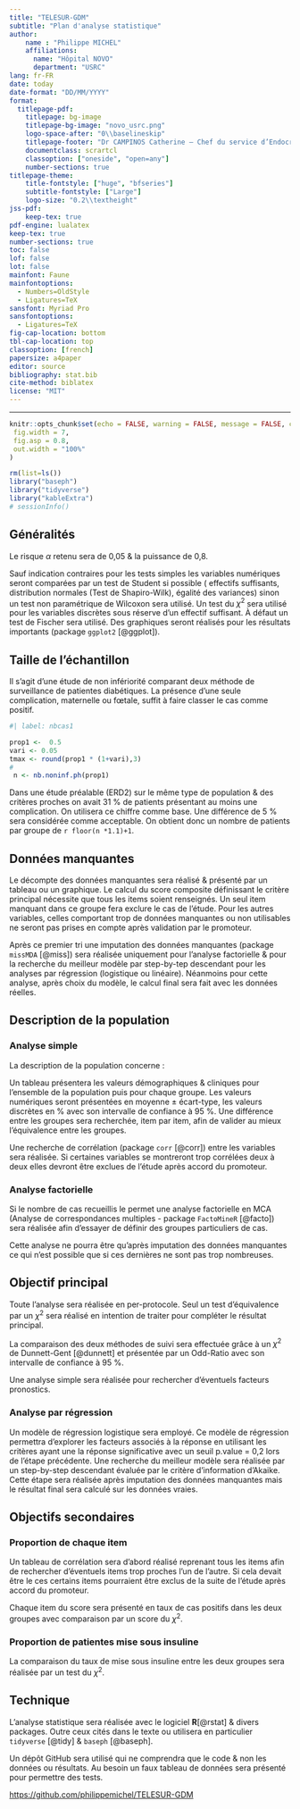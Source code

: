```yaml
---
title: "TELESUR-GDM"
subtitle: "Plan d'analyse statistique"
author: 
    name : "Philippe MICHEL"
    affiliations:
      name: "Hôpital NOVO"
      department: "USRC"
lang: fr-FR
date: today
date-format: "DD/MM/YYYY"
format: 
  titlepage-pdf:
    titlepage: bg-image
    titlepage-bg-image: "novo_usrc.png"
    logo-space-after: "0\\baselineskip"
    titlepage-footer: "Dr CAMPINOS Catherine – Chef du service d’Endocrinologie-Diabétologie\\newline Pr PONCELET Christophe - Chef du Service de Gynécologie-Obstétrique\\newline Hôpital NOVO -- Site de Pontoise "
    documentclass: scrartcl
    classoption: ["oneside", "open=any"]
    number-sections: true
titlepage-theme:
    title-fontstyle: ["huge", "bfseries"]
    subtitle-fontstyle: ["Large"]
    logo-size: "0.2\\textheight"
jss-pdf:
    keep-tex: true   
pdf-engine: lualatex
keep-tex: true
number-sections: true
toc: false
lof: false
lot: false
mainfont: Faune
mainfontoptions:
  - Numbers=OldStyle
  - Ligatures=TeX
sansfont: Myriad Pro
sansfontoptions:
  - Ligatures=TeX
fig-cap-location: bottom
tbl-cap-location: top
classoption: [french]
papersize: a4paper
editor: source
bibliography: stat.bib
cite-method: biblatex  
license: "MIT"
---
```

---

```r
knitr::opts_chunk$set(echo = FALSE, warning = FALSE, message = FALSE, cache = FALSE,
 fig.width = 7,
 fig.asp = 0.8,
 out.width = "100%"
)
```

```r
rm(list=ls())
library("baseph")
library("tidyverse")
library("kableExtra")
# sessionInfo()
```

## Généralités

Le risque $\alpha$ retenu sera de 0,05 & la puissance de 0,8.

Sauf indication contraires pour les tests simples les variables numériques seront comparées par un test de Student si possible ( effectifs suffisants, distribution normales (Test de Shapiro-Wilk), égalité des variances) sinon un test non paramétrique de Wilcoxon sera utilisé. Un test du $\chi^2$ sera utilisé pour les variables discrètes sous réserve d'un effectif suffisant. À défaut un test de Fischer sera utilisé. Des graphiques seront réalisés pour les résultats importants (package `ggplot2` [@ggplot]).

## Taille de l'échantillon
 
Il s'agit d'une étude de non infériorité comparant deux méthode de surveillance de patientes diabétiques. La présence d'une seule complication, maternelle ou fœtale, suffit à faire classer le cas comme positif. 

```r
#| label: nbcas1

prop1 <-  0.5
vari <- 0.05
tmax <- round(prop1 * (1+vari),3)
#
 n <- nb.noninf.ph(prop1)
```


Dans une étude préalable (ERD2) sur le même type de population & des critères proches on avait 31 % de patients présentant au moins une complication. On utilisera ce chiffre comme base. Une différence de 5 % sera considérée comme acceptable. On obtient donc un nombre de patients par groupe de `r floor(n *1.1)+1`. 




## Données manquantes

Le décompte des données manquantes sera réalisé & présenté par un tableau ou un graphique. Le calcul du score composite définissant le critère principal nécessite que tous les items soient renseignés. Un seul item manquant dans ce groupe fera exclure le cas de l'étude. Pour les autres variables, celles comportant trop de données manquantes ou non utilisables ne seront pas prises en compte après validation par le promoteur.

Après ce premier tri une imputation des données manquantes (package `missMDA` [@miss]) sera réalisée uniquement pour l'analyse factorielle & pour la recherche du meilleur modèle par step-by-tep descendant pour les analyses par régression (logistique ou linéaire). Néanmoins pour cette analyse, après choix du modèle, le calcul final sera fait avec les données réelles. 

## Description de la population

### Analyse simple

La description de la population concerne :

Un tableau présentera les valeurs démographiques & cliniques pour l'ensemble de la population puis pour chaque groupe. Les valeurs numériques seront présentées en moyenne ± écart-type, les valeurs discrètes en % avec son intervalle de confiance à 95 %. Une différence entre les groupes sera recherchée, item par item, afin de valider au mieux l'équivalence entre les groupes.

Une recherche de corrélation (package `corr` [@corr]) entre les variables sera réalisée. Si certaines variables se montreront trop corrélées deux à deux elles devront être exclues de l'étude après accord du promoteur. 

### Analyse factorielle

Si le nombre de cas recueillis le permet une analyse factorielle en MCA (Analyse de correspondances multiples - package `FactoMineR` [@facto]) sera réalisée afin d'essayer de définir des groupes particuliers de cas.

Cette analyse ne pourra être qu'après imputation des données manquantes ce qui n'est possible que si ces dernières ne sont pas trop nombreuses.

## Objectif principal

Toute l'analyse sera réalisée en per-protocole. Seul un test d'équivalence par un $\chi^2$ sera réalisé en intention de traiter pour compléter le résultat principal.

La comparaison des deux méthodes de suivi sera effectuée grâce à un $\chi^2$ de Dunnett-Gent [@dunnett] et présentée par un Odd-Ratio avec son intervalle de confiance à 95 %.
 

Une analyse simple sera réalisée pour rechercher d'éventuels facteurs pronostics.


### Analyse par régression

Un modèle de régression logistique sera employé. Ce modèle de régression permettra d’explorer les facteurs associés à la réponse en utilisant les critères ayant une la réponse significative avec un seuil p.value = 0,2 lors de l'étape précédente. Une recherche du meilleur modèle sera réalisée par un step-by-step descendant évaluée par le critère d’information d’Akaike. Cette étape sera réalisée après imputation des données manquantes mais le résultat final sera calculé sur les données vraies. 

## Objectifs secondaires

### Proportion de chaque item

Un tableau de corrélation sera d'abord réalisé reprenant tous les items afin de rechercher d'éventuels items trop proches l'un de l'autre.  Si cela devait être le ces certains items pourraient être exclus de la suite de l'étude après accord du promoteur. 

Chaque item du score sera présenté en taux de cas positifs dans les deux groupes avec comparaison par un score du $\chi^2$. 

### Proportion de patientes mise sous insuline

La comparaison du taux de mise sous insuline entre les deux groupes sera réalisée par un test du $\chi^2$. 

## Technique {.appendix}

L'analyse statistique sera réalisée avec le logiciel **R**[@rstat] & divers packages. Outre ceux cités dans le texte ou utilisera en particulier `tidyverse` [@tidy] & `baseph` [@baseph].

Un dépôt GitHub sera utilisé qui ne comprendra que le code & non les données ou résultats. Au besoin un faux tableau de données sera présenté pour permettre des tests.

<https://github.com/philippemichel/TELESUR-GDM>
